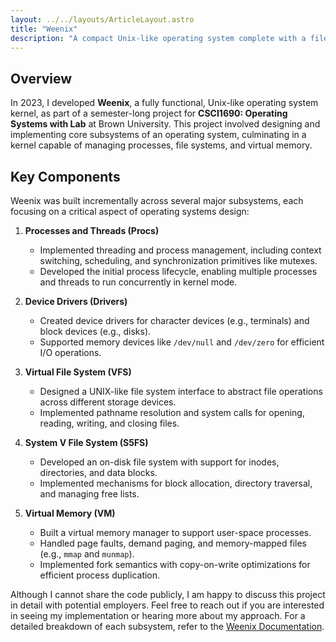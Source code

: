 ```yaml
---
layout: ../../layouts/ArticleLayout.astro
title: "Weenix"
description: "A compact Unix-like operating system complete with a file system and support for system calls, developed as part of a semester-long project."
---
```


## Overview

In 2023, I developed **Weenix**, a fully functional, Unix-like operating system kernel, as part of a semester-long project for **CSCI1690: Operating Systems with Lab** at Brown University. This project involved designing and implementing core subsystems of an operating system, culminating in a kernel capable of managing processes, file systems, and virtual memory.

## Key Components

Weenix was built incrementally across several major subsystems, each focusing on a critical aspect of operating systems design:

1. **Processes and Threads (Procs)**
   - Implemented threading and process management, including context switching, scheduling, and synchronization primitives like mutexes.
   - Developed the initial process lifecycle, enabling multiple processes and threads to run concurrently in kernel mode.

2. **Device Drivers (Drivers)**
   - Created device drivers for character devices (e.g., terminals) and block devices (e.g., disks).
   - Supported memory devices like `/dev/null` and `/dev/zero` for efficient I/O operations.

3. **Virtual File System (VFS)**
   - Designed a UNIX-like file system interface to abstract file operations across different storage devices.
   - Implemented pathname resolution and system calls for opening, reading, writing, and closing files.

4. **System V File System (S5FS)**
   - Developed an on-disk file system with support for inodes, directories, and data blocks.
   - Implemented mechanisms for block allocation, directory traversal, and managing free lists.

5. **Virtual Memory (VM)**
   - Built a virtual memory manager to support user-space processes.
   - Handled page faults, demand paging, and memory-mapped files (e.g., `mmap` and `munmap`).
   - Implemented fork semantics with copy-on-write optimizations for efficient process duplication.

Although I cannot share the code publicly, I am happy to discuss this project in detail with potential employers. Feel free to reach out if you are interested in seeing my implementation or hearing more about my approach.
For a detailed breakdown of each subsystem, refer to the [Weenix Documentation](https://github.com/brown-cs1690/handout/wiki).